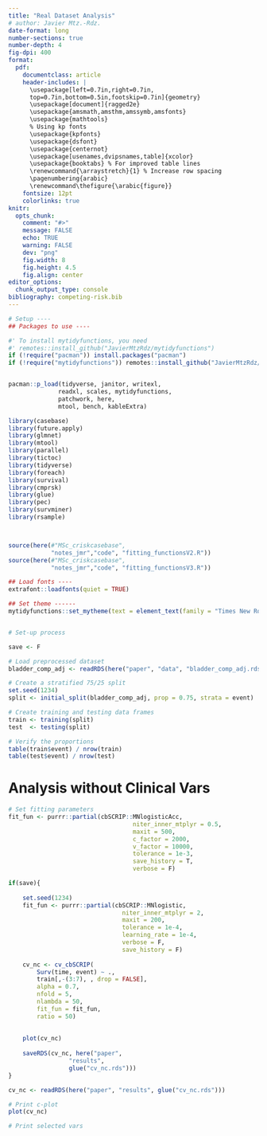 ```yaml
---
title: "Real Dataset Analysis"
# author: Javier Mtz.-Rdz.
date-format: long
number-sections: true
number-depth: 4
fig-dpi: 400
format: 
  pdf:
    documentclass: article
    header-includes: |
      \usepackage[left=0.7in,right=0.7in,
      top=0.7in,bottom=0.5in,footskip=0.7in]{geometry} 
      \usepackage[document]{ragged2e}
      \usepackage{amsmath,amsthm,amssymb,amsfonts}
      \usepackage{mathtools}
      % Using kp fonts
      \usepackage{kpfonts}
      \usepackage{dsfont}
      \usepackage{centernot}
      \usepackage[usenames,dvipsnames,table]{xcolor}
      \usepackage{booktabs} % For improved table lines
      \renewcommand{\arraystretch}{1} % Increase row spacing
      \pagenumbering{arabic}
      \renewcommand\thefigure{\arabic{figure}}
    fontsize: 12pt
    colorlinks: true
knitr:
  opts_chunk:
    comment: "#>"
    message: FALSE
    echo: TRUE
    warning: FALSE
    dev: "png"
    fig.width: 8
    fig.height: 4.5
    fig.align: center
editor_options: 
  chunk_output_type: console
bibliography: competing-risk.bib
---
```


```r
# Setup ----
## Packages to use ----

#' To install mytidyfunctions, you need 
#' remotes::install_github("JavierMtzRdz/mytidyfunctions")
if (!require("pacman")) install.packages("pacman")
if (!require("mytidyfunctions")) remotes::install_github("JavierMtzRdz/mytidyfunctions")


pacman::p_load(tidyverse, janitor, writexl, 
              readxl, scales, mytidyfunctions,
              patchwork, here, 
              mtool, bench, kableExtra)

library(casebase)
library(future.apply)
library(glmnet)
library(mtool)
library(parallel)
library(tictoc)
library(tidyverse)
library(foreach)
library(survival)
library(cmprsk)
library(glue)
library(pec)
library(survminer)
library(rsample)



source(here(#"MSc_criskcasebase",
            "notes_jmr","code", "fitting_functionsV2.R"))
source(here(#"MSc_criskcasebase",
            "notes_jmr","code", "fitting_functionsV3.R"))

## Load fonts ----
extrafont::loadfonts(quiet = TRUE)

## Set theme ------
mytidyfunctions::set_mytheme(text = element_text(family = "Times New Roman"))


# Set-up process

save <- F

```

```r
# Load preprocessed dataset
bladder_comp_adj <- readRDS(here("paper", "data", "bladder_comp_adj.rds"))

# Create a stratified 75/25 split
set.seed(1234)
split <- initial_split(bladder_comp_adj, prop = 0.75, strata = event)

# Create training and testing data frames
train <- training(split)
test  <- testing(split)

# Verify the proportions
table(train$event) / nrow(train)
table(test$event) / nrow(test)
```

# Analysis without Clinical Vars

```r
# Set fitting parameters
fit_fun <- purrr::partial(cbSCRIP::MNlogisticAcc,
                                   niter_inner_mtplyr = 0.5,
                                   maxit = 500,
                                   c_factor = 2000,
                                   v_factor = 10000,
                                   tolerance = 1e-3,
                                   save_history = T,
                                   verbose = F)

if(save){
    
    set.seed(1234)
    fit_fun <- purrr::partial(cbSCRIP::MNlogistic,
                                niter_inner_mtplyr = 2,
                                maxit = 200,
                                tolerance = 1e-4,
                                learning_rate = 1e-4,
                                verbose = F,
                                save_history = F)   
    
    cv_nc <- cv_cbSCRIP(
        Surv(time, event) ~ .,
        train[,-(3:7), , drop = FALSE],
        alpha = 0.7,
        nfold = 5,
        nlambda = 50,
        fit_fun = fit_fun,
        ratio = 50)
    
    
    plot(cv_nc)
    
    saveRDS(cv_nc, here("paper",
                 "results",
                 glue("cv_nc.rds")))
}

cv_nc <- readRDS(here("paper", "results", glue("cv_nc.rds")))

# Print c-plot
plot(cv_nc)

# Print selected vars



```


